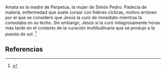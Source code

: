Amata es la madre de Perpetua, la mujer de Simón Pedro. Padecía de malaria, enfermedad que suele cursar con fiebres cíclicas, motivo erróneo por el que se consideró que Jesús la curó de inmediato mientras la consolaba en su lecho. Sin embargo, Jesús sí la curó milagrosamente horas más tarde en el contexto de la curación multitudinaria que se produjo a la puesta de sol. <ref name="n0">{{lib|LU|145|2|15-16}}</ref> 

== Referencias ==

<references/>
